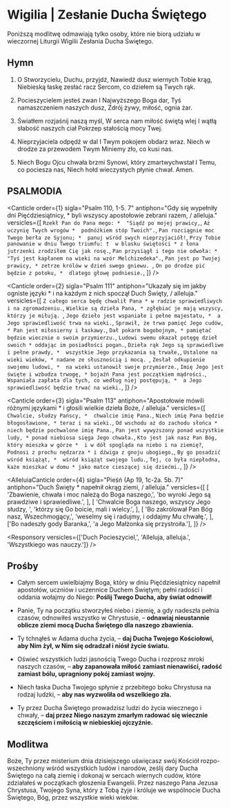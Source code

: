 # Wigilia | Zesłanie Ducha Świętego

<Note className="mb-4">
  Poniższą modlitwę odmawiają tylko osoby, które nie biorą udziału w wieczornej
  Liturgii Wigilii Zesłania Ducha Świętego.
</Note>

<OpeningVersicle />

## Hymn

1. O Stworzycielu, Duchu, przyjdź,
Nawiedź dusz wiernych Tobie krąg,
Niebieską łaskę zesłać racz
Sercom, co dziełem są Twych rąk.

2. Pocieszycielem jesteś zwan
I Najwyższego Boga dar,
Tyś namaszczeniem naszych dusz,
Zdrój żywy, miłość, ognia żar.

3. Światłem rozjaśnij naszą myśl,
W serca nam miłość świętą wlej
I wątłą słabość naszych ciał
Pokrzep stałością mocy Twej.

4. Nieprzyjaciela odpędź w dal
I Twym pokojem obdarz wraz.
Niech w drodze za przewodem Twym
Miniemy zło, co kusi nas.

5. Niech Bogu Ojcu chwała brzmi
Synowi, który zmartwychwstał
I Temu, co pociesza nas,
Niech hołd wieczystych płynie chwał. Amen.

## PSALMODIA

<Canticle
  order={1}
  sigla="Psalm 110, 1-5. 7"
  antiphon="Gdy się wypełniły dni Pięćdziesiątnicy, * byli wszyscy apostołowie zebrani razem, / alleluja."
  versicles={[
    `Rzekł Pan do Pana mego: * 
"Siądź po mojej prawicy,`,
    `Aż uczynię Twych wrogów * 
podnóżkiem stóp Twoich".`,
    `Pan rozciągnie moc Twego berła ze Syjonu; * 
panuj wśród swych nieprzyjaciół!`,
    `Przy Tobie panowanie w dniu Twego triumfu: † 
w blasku świętości *
z łona jutrzenki zrodziłem Cię jak rosę.`,
    `Pan przysiągł i tego nie odwoła: *
"Tyś jest kapłanem na wieki na wzór Melchizedeka".`,
    `Pan jest po Twojej prawicy, *
zetrze królów w dzień swego gniewu. `,
    `On po drodze pić będzie z potoku, * 
dlatego głowę podniesie.`,
  ]}
/>

<Canticle
  order={2}
  sigla="Psalm 111"
  antiphon="Ukazały się im jakby ogniste języki * i na każdym z nich spoczął Duch Święty, / alleluja."
  versicles={[
    `Z całego serca będę chwalił Pana *
w radzie sprawiedliwych i na zgromadzeniu.`,
    `Wielkie są dzieła Pana, *
zgłębiać je mają wszyscy, którzy je miłują. `,
    `Jego dzieło jest wspaniałe i pełne majestatu, * 
a Jego sprawiedliwość trwa na wieki.`,
    `Sprawił, że trwa pamięć Jego cudów, *
Pan jest miłosierny i łaskawy.`,
    `Dał pokarm bogobojnym, *
pamiętać będzie wiecznie o swoim przymierzu.`,
    `Ludowi swemu okazał potęgę dzieł swoich *
oddając im posiadłości pogan.`,
    `Dzieła rąk Jego są sprawiedliwe i pełne prawdy, * 
wszystkie Jego przykazania są trwałe,`,
    `Ustalone na wieki wieków, *
nadane ze słusznością i mocą. `,
    `Zesłał odkupienie swojemu ludowi, * 
na wieki ustanowił swoje przymierze.`,
    `Imię Jego jest święte i wzbudza trwogę, *
bojaźń Pana jest początkiem mądrości.`,
    `Wspaniała zapłata dla tych, co według niej postępują, * 
a Jego sprawiedliwość będzie trwać na wieki.`,
  ]}
/>

<Canticle
  order={3}
  sigla="Psalm 113"
  antiphon="Apostołowie mówili różnymi językami * i głosili wielkie dzieła Boże, / alleluja."
  versicles={[
    `Chwalcie, słudzy Pańscy, * 
chwalcie imię Pana.`,
    `Niech imię Pana będzie błogosławione, *
teraz i na wieki.`,
    `Od wschodu aż do zachodu słońca * 
niech będzie pochwalone imię Pana.`,
    `Pan jest wywyższony ponad wszystkie ludy, *
ponad niebiosa sięga Jego chwała.`,
    `Kto jest jak nasz Pan Bóg, który mieszka w górze * 
i w dół spogląda na niebo i na ziemię?`,
    `Podnosi z prochu nędzarza *
i dźwiga z gnoju ubogiego,`,
    `By go posadzić wśród książąt, * 
wśród książąt swojego ludu.`,
    `Tej, co była niepłodna, każe mieszkać w domu *
jako matce cieszącej się dziećmi.`,
  ]}
/>

<AlleluiaCanticle
  order={4}
  sigla="Pieśń (Ap 19, 1c-2a. 5b. 7)"
  antiphon="Duch Święty * napełnił okrąg ziemi, / alleluja."
  versicles={[
    [
      'Zbawienie, chwała i moc należą do Boga naszego,',
      'bo wyroki Jego są prawdziwe i sprawiedliwe.',
    ],
    [
      'Chwalcie Boga naszego, wszyscy Jego słudzy, ',
      'którzy się Go boicie, mali i wielcy.',
    ],
    [
      'Bo zakrólował Pan Bóg nasz, Wszechmogący,',
      'weselmy się i radujmy, i oddajmy Mu chwałę.',
    ],
    ['Bo nadeszły gody Baranka,', 'a Jego Małżonka się przystroiła.'],
  ]}
/>

<Passage sigla="Rz 8, 11" passage="Jeżeli mieszka w was Duch Tego, który Jezusa wskrzesił z martwych, to Ten, który wskrzesił Chrystusa Jezusa z martwych, przywróci do życia wasze śmiertelne ciała mocą mieszkającego w was swego Ducha." />

<Responsory versicles={['Duch Pocieszyciel,', 'Alleluja, alleluja.', 'Wszystkiego was nauczy.']} />

<Magnificat antiphon="Przybądź, Duchu Święty, * napełnij serca Twoich wiernych / i zapal w nich ogień Twojej miłości: / bo Ty jednoczysz we wspólnej wierze wszystkie narody, / alleluja." />

## Prośby

- Całym sercem uwielbiajmy Boga, który w dniu Pięćdziesiątnicy napełnił apostołów, uczniów i uczennice Duchem Świętym; pełni radości i oddania wołajmy do Niego: **Poślij Twego Ducha, aby świat odnowił!**

- Panie, Ty na początku stworzyłeś niebo i ziemię, a gdy nadeszła pełnia czasów, odnowiłeś wszystko w Chrystusie, – **odnawiaj nieustannie oblicze ziemi mocą Ducha Świętego dla naszego zbawienia.**

- Ty tchnąłeś w Adama ducha życia, – **daj Ducha Twojego Kościołowi, aby Nim żył, w Nim się odradzał i niósł życie światu.**

- Oświeć wszystkich ludzi jasnością Twego Ducha i rozprosz mroki naszych czasów, – **aby zapanowała miłość zamiast nienawiści, radość zamiast bólu, upragniony pokój zamiast wojny.**

- Niech łaska Ducha Twojego spłynie z przebitego boku Chrystusa na rodzaj ludzki, – **aby nas wyzwoliła od wszelkiego zła.**

- Ty przez Ducha Świętego prowadzisz ludzi do życia wiecznego i chwały, – **daj przez Niego naszym zmarłym radować się wiecznie szczęściem i miłością w niebieskiej ojczyźnie.**

<CustomIntercessions />

<KyrieEleison />

<LordsPrayer />

## Modlitwa

Boże, Ty przez misterium dnia dzisiejszego uświęcasz swój Kościół rozpo-wszechniony wśród wszystkich ludów i narodów, ześlij dary Ducha Świętego na całą ziemię i dokonaj w sercach wiernych cudów, które zdziałałeś w początkach głoszenia Ewangelii. Przez naszego Pana Jezusa Chrystusa, Twojego Syna, który z Tobą żyje i króluje we wspólnocie Ducha Świętego, Bóg, przez wszystkie wieki wieków.

<Amen />

<BlessingAndConcludingVersicle />

<SalveRegina />
